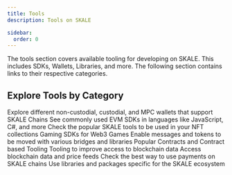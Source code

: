 ```yaml
---
title: Tools
description: Tools on SKALE

sidebar:
  order: 0
---
```



The tools section covers available tooling for developing on SKALE. This includes SDKs, Wallets, Libraries, and more. The following section contains links to their respective categories.

## Explore Tools by Category

<CardGrid>
	<a style="text-decoration: none;"href="/tools/wallets">
		<Card title="Wallets">
			Explore different non-custodial, custodial, and MPC wallets that support SKALE Chains
		</Card>
	</a>
	<a style="text-decoration: none;"href="/tools/libraries">
		<Card title="EVM Libraries">
			See commonly used EVM SDKs in languages like JavaScript, C#, and more
		</Card>
	</a>
	<a style="text-decoration: none;"href="/tools/nfts">
		<Card title="NFTs Tools">
			Check the popular SKALE tools to be used in your NFT collections
		</Card>
	</a>
	<a style="text-decoration: none;"href="/tools/gaming">
		<Card title="Gaming SDKs">
			Gaming SDKs for Web3 Games
		</Card>
	</a>
	<a style="text-decoration: none;"href="/tools/bridges">
		<Card title="Bridges">
			Enable messages and tokens to be moved with various bridges and libraries
		</Card>
	</a>
	<a style="text-decoration: none;"href="/tools/contracts">
		<Card title="Contracts">
			Popular Contracts and Contract based Tooling
		</Card>
	</a>
	<a style="text-decoration: none;"href="/tools/data">
		<Card title="Data & Indexers">
			Tooling to improve access to blockchain data
		</Card>
	</a>
	<a style="text-decoration: none;"href="/tools/oracles">
		<Card title="Oracles">
			Access blockchain data and price feeds
		</Card>
	</a>
	<a style="text-decoration: none;"href="/tools/payments">
		<Card title="Payments">
			Check the best way to use payments on SKALE chains
		</Card>
	</a>
	<a style="text-decoration: none;"href="/tools/skale">
		<Card title="SKALE Specific">
			Use libraries and packages specific for the SKALE ecosystem
		</Card>
	</a>
</CardGrid>
